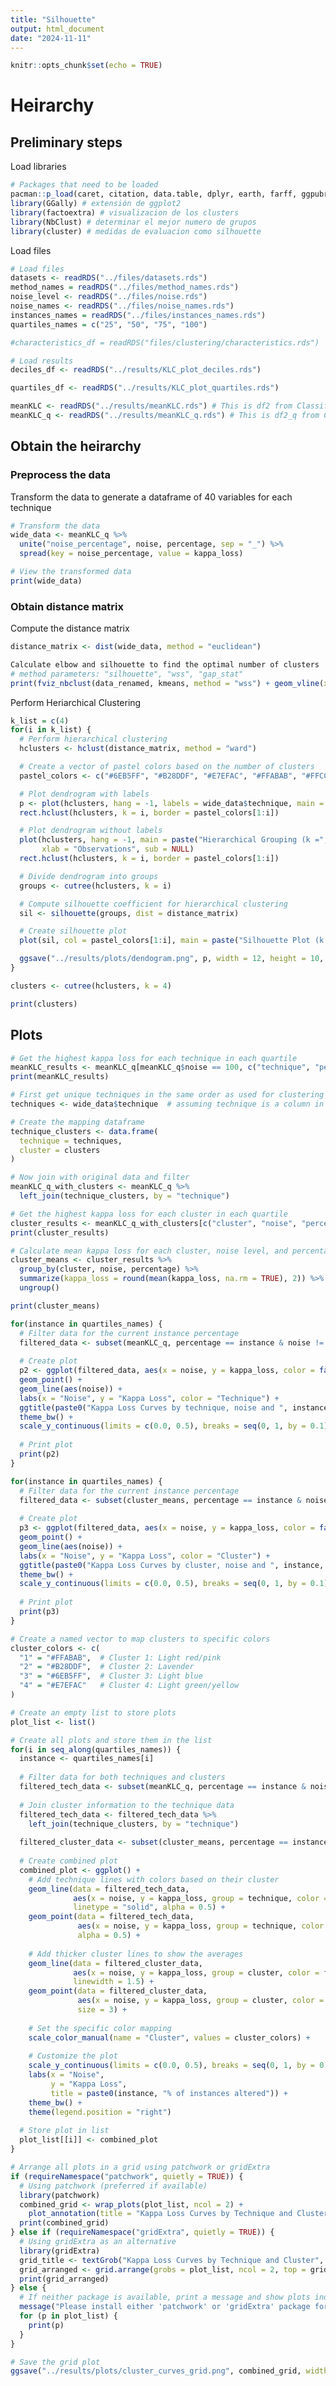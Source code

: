 ```yaml
---
title: "Silhouette"
output: html_document
date: "2024-11-11"
---
```


```r
knitr::opts_chunk$set(echo = TRUE)
```

# Heirarchy

## Preliminary steps

Load libraries

```r
# Packages that need to be loaded
pacman::p_load(caret, citation, data.table, dplyr, earth, farff, ggpubr, ggplot2, iml, knitr, rpart, tidyverse , tidyr, xtable)
library(GGally) # extensión de ggplot2
library(factoextra) # visualizacion de los clusters
library(NbClust) # determinar el mejor numero de grupos
library(cluster) # medidas de evaluacion como silhouette
```

Load files

```r
# Load files
datasets <- readRDS("../files/datasets.rds")
method_names = readRDS("../files/method_names.rds")
noise_level <- readRDS("../files/noise.rds")
noise_names <- readRDS("../files/noise_names.rds")
instances_names = readRDS("../files/instances_names.rds")
quartiles_names = c("25", "50", "75", "100")

#characteristics_df = readRDS("files/clustering/characteristics.rds")

# Load results
deciles_df <- readRDS("../results/KLC_plot_deciles.rds")

quartiles_df <- readRDS("../results/KLC_plot_quartiles.rds")

meanKLC <- readRDS("../results/meanKLC.rds") # This is df2 from Classification
meanKLC_q <- readRDS("../results/meanKLC_q.rds") # This is df2_q from Classification
```

## Obtain the heirarchy

### Preprocess the data

Transform the data to generate a dataframe of 40 variables for each technique

```r
# Transform the data
wide_data <- meanKLC_q %>%
  unite("noise_percentage", noise, percentage, sep = "_") %>%
  spread(key = noise_percentage, value = kappa_loss)

# View the transformed data
print(wide_data)
```

### Obtain distance matrix

Compute the distance matrix

```r
distance_matrix <- dist(wide_data, method = "euclidean")
```

```r
Calculate elbow and silhouette to find the optimal number of clusters
# method parameters: "silhouette", "wss", "gap_stat"
print(fviz_nbclust(data_renamed, kmeans, method = "wss") + geom_vline(xintercept = 3, linetype = 2) + labs(subtitle = "Elbow method") + theme_minimal())
```

Perform Heriarchical Clustering

```r
k_list = c(4)
for(i in k_list) {
  # Perform hierarchical clustering
  hclusters <- hclust(distance_matrix, method = "ward")

  # Create a vector of pastel colors based on the number of clusters
  pastel_colors <- c("#6EB5FF", "#B28DDF", "#E7EFAC", "#FFABAB", "#FFCCF9")

  # Plot dendrogram with labels
  p <- plot(hclusters, hang = -1, labels = wide_data$technique, main = paste("Hierarchical Grouping (k =", i, ")"), xlab = "Observations", sub = NULL)
  rect.hclust(hclusters, k = i, border = pastel_colors[1:i])

  # Plot dendrogram without labels
  plot(hclusters, hang = -1, main = paste("Hierarchical Grouping (k =", i, ")"), 
       xlab = "Observations", sub = NULL)
  rect.hclust(hclusters, k = i, border = pastel_colors[1:i])

  # Divide dendrogram into groups
  groups <- cutree(hclusters, k = i)

  # Compute silhouette coefficient for hierarchical clustering
  sil <- silhouette(groups, dist = distance_matrix)

  # Create silhouette plot
  plot(sil, col = pastel_colors[1:i], main = paste("Silhouette Plot (k =", i, ")"))

  ggsave("../results/plots/dendogram.png", p, width = 12, height = 10, dpi = 300)
}
```

```r
clusters <- cutree(hclusters, k = 4)

print(clusters)
```

## Plots

```r
# Get the highest kappa loss for each technique in each quartile
meanKLC_results <- meanKLC_q[meanKLC_q$noise == 100, c("technique", "percentage", "kappa_loss")]
print(meanKLC_results)
```

```r
# First get unique techniques in the same order as used for clustering
techniques <- wide_data$technique  # assuming technique is a column in wide_data

# Create the mapping dataframe
technique_clusters <- data.frame(
  technique = techniques,
  cluster = clusters
)

# Now join with original data and filter
meanKLC_q_with_clusters <- meanKLC_q %>%
  left_join(technique_clusters, by = "technique")

# Get the highest kappa loss for each cluster in each quartile
cluster_results <- meanKLC_q_with_clusters[c("cluster", "noise", "percentage", "kappa_loss")]
print(cluster_results)
```

```r
# Calculate mean kappa loss for each cluster, noise level, and percentage
cluster_means <- cluster_results %>%
  group_by(cluster, noise, percentage) %>%
  summarize(kappa_loss = round(mean(kappa_loss, na.rm = TRUE), 2)) %>%
  ungroup()

print(cluster_means)
```

```r
for(instance in quartiles_names) {
  # Filter data for the current instance percentage
  filtered_data <- subset(meanKLC_q, percentage == instance & noise != 5)
  
  # Create plot
  p2 <- ggplot(filtered_data, aes(x = noise, y = kappa_loss, color = factor(technique))) +
  geom_point() +
  geom_line(aes(noise)) +
  labs(x = "Noise", y = "Kappa Loss", color = "Technique") +
  ggtitle(paste0("Kappa Loss Curves by technique, noise and ", instance, " % of instances altered")) +
  theme_bw() +
  scale_y_continuous(limits = c(0.0, 0.5), breaks = seq(0, 1, by = 0.1))
  
  # Print plot
  print(p2)
}
```

```r
for(instance in quartiles_names) {
  # Filter data for the current instance percentage
  filtered_data <- subset(cluster_means, percentage == instance & noise != 5)
  
  # Create plot
  p3 <- ggplot(filtered_data, aes(x = noise, y = kappa_loss, color = factor(cluster))) +
  geom_point() +
  geom_line(aes(noise)) +
  labs(x = "Noise", y = "Kappa Loss", color = "Cluster") +
  ggtitle(paste0("Kappa Loss Curves by cluster, noise and ", instance, " % of instances altered")) +
  theme_bw() +
  scale_y_continuous(limits = c(0.0, 0.5), breaks = seq(0, 1, by = 0.1))
  
  # Print plot
  print(p3)
}
```

```r
# Create a named vector to map clusters to specific colors
cluster_colors <- c(
  "1" = "#FFABAB",  # Cluster 1: Light red/pink
  "2" = "#B28DDF",  # Cluster 2: Lavender
  "3" = "#6EB5FF",  # Cluster 3: Light blue
  "4" = "#E7EFAC"   # Cluster 4: Light green/yellow
)

# Create an empty list to store plots
plot_list <- list()

# Create all plots and store them in the list
for(i in seq_along(quartiles_names)) {
  instance <- quartiles_names[i]
  
  # Filter data for both techniques and clusters
  filtered_tech_data <- subset(meanKLC_q, percentage == instance & noise != 5)
  
  # Join cluster information to the technique data
  filtered_tech_data <- filtered_tech_data %>%
    left_join(technique_clusters, by = "technique")
    
  filtered_cluster_data <- subset(cluster_means, percentage == instance & noise != 5)
  
  # Create combined plot
  combined_plot <- ggplot() +
    # Add technique lines with colors based on their cluster
    geom_line(data = filtered_tech_data, 
              aes(x = noise, y = kappa_loss, group = technique, color = factor(cluster)),
              linetype = "solid", alpha = 0.5) +
    geom_point(data = filtered_tech_data,
               aes(x = noise, y = kappa_loss, group = technique, color = factor(cluster)),
               alpha = 0.5) +
    
    # Add thicker cluster lines to show the averages
    geom_line(data = filtered_cluster_data,
              aes(x = noise, y = kappa_loss, group = cluster, color = factor(cluster)),
              linewidth = 1.5) +
    geom_point(data = filtered_cluster_data,
               aes(x = noise, y = kappa_loss, group = cluster, color = factor(cluster)),
               size = 3) +
    
    # Set the specific color mapping
    scale_color_manual(name = "Cluster", values = cluster_colors) +
    
    # Customize the plot
    scale_y_continuous(limits = c(0.0, 0.5), breaks = seq(0, 1, by = 0.1)) +
    labs(x = "Noise",
         y = "Kappa Loss",
         title = paste0(instance, "% of instances altered")) +
    theme_bw() +
    theme(legend.position = "right")
  
  # Store plot in list
  plot_list[[i]] <- combined_plot
}

# Arrange all plots in a grid using patchwork or gridExtra
if (requireNamespace("patchwork", quietly = TRUE)) {
  # Using patchwork (preferred if available)
  library(patchwork)
  combined_grid <- wrap_plots(plot_list, ncol = 2) + 
    plot_annotation(title = "Kappa Loss Curves by Technique and Cluster")
  print(combined_grid)
} else if (requireNamespace("gridExtra", quietly = TRUE)) {
  # Using gridExtra as an alternative
  library(gridExtra)
  grid_title <- textGrob("Kappa Loss Curves by Technique and Cluster", gp = gpar(fontsize = 14))
  grid_arranged <- grid.arrange(grobs = plot_list, ncol = 2, top = grid_title)
  print(grid_arranged)
} else {
  # If neither package is available, print a message and show plots individually
  message("Please install either 'patchwork' or 'gridExtra' package for grid layout.")
  for (p in plot_list) {
    print(p)
  }
}

# Save the grid plot
ggsave("../results/plots/cluster_curves_grid.png", combined_grid, width = 30, height = 20, dpi = 600)
```
